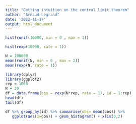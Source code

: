 ```yaml
---
title: "Getting intuition on the central limit theorem"
author: "Arnaud Legrand"
date: '2022-11-17'
output: html_document
---
```


```r
hist(runif(10000, min = 0 , max = 1))
```

```r
hist(rexp(10000, rate = 1))
```

```r
N = 100000
mean(runif(N, min = 0 , max = 2))
mean(rexp(N, rate = 1))
```

```r
library(dplyr)
library(ggplot2)
rep = 1000
N = 30
df = data.frame(obs = rexp(N*rep, rate = 1), id = 1:rep)
head(df)
tail(df)
```

```r
df %>% group_by(id) %>% summarise(obs= mean(obs)) %>%
   ggplot(aes(x=obs)) + geom_histogram() + xlim(0,2)
```

